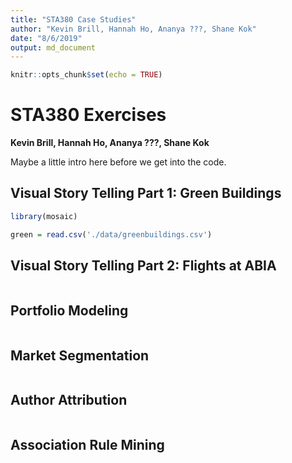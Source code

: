 ```yaml
---
title: "STA380 Case Studies"
author: "Kevin Brill, Hannah Ho, Ananya ???, Shane Kok"
date: "8/6/2019"
output: md_document
---
```


```r
knitr::opts_chunk$set(echo = TRUE)
```
# STA380 Exercises

**Kevin Brill, Hannah Ho, Ananya ???, Shane Kok**

Maybe a little intro here before we get into the code.

## Visual Story Telling Part 1: Green Buildings

```r
library(mosaic)

green = read.csv('./data/greenbuildings.csv')
```
## Visual Story Telling Part 2: Flights at ABIA
```r

```
## Portfolio Modeling
```r

```
## Market Segmentation
```r

```
## Author Attribution
```r

```
## Association Rule Mining
```r

```

